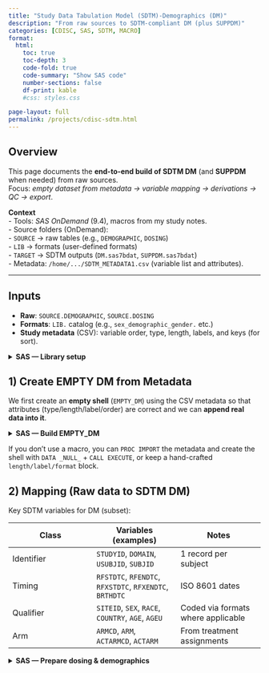 ```yaml
---
title: "Study Data Tabulation Model (SDTM)-Demographics (DM)"
description: "From raw sources to SDTM-compliant DM (plus SUPPDM)"
categories: [CDISC, SAS, SDTM, MACRO]
format:
  html:
    toc: true
    toc-depth: 3
    code-fold: true
    code-summary: "Show SAS code"
    number-sections: false
    df-print: kable
    #css: styles.css

page-layout: full
permalink: /projects/cdisc-sdtm.html
---
```


## Overview

This page documents the **end-to-end build of SDTM DM** (and **SUPPDM** when needed) from raw sources.\
Focus: *empty dataset from metadata → variable mapping → derivations → QC → export*.

::: callout-note
**Context**\
- Tools: *SAS OnDemand* (9.4), macros from my study notes.\
- Source folders (OnDemand):\
- `SOURCE` → raw tables (e.g., `DEMOGRAPHIC`, `DOSING`)\
- `LIB` → formats (user-defined formats)\
- `TARGET` → SDTM outputs (`DM.sas7bdat`, `SUPPDM.sas7bdat`)\
- Metadata: `/home/.../SDTM_METADATA1.csv` (variable list and attributes).
:::

------------------------------------------------------------------------

## Inputs

-   **Raw**: `SOURCE.DEMOGRAPHIC`, `SOURCE.DOSING`\
-   **Formats**: `LIB.` catalog (e.g., `sex_demographic_gender.` etc.)\
-   **Study metadata** (CSV): variable order, type, length, labels, and keys (for sort).

<details>

<summary><strong>SAS — Library setup</strong></summary>

\`\`\`sas

/\* Common paths & librefs \**/*

*%include "/home/*<USER>/CDISC/appendix/common.sas";

/\* expects:

libname source "/home/<USER>/CDISC/data";

libname lib "/home/<USER>/CDISC/formats";

libname target "/home/<USER>/CDISC/sdtm";

\*/

</details>

## 1) Create EMPTY DM from Metadata

We first create an **empty shell** (`EMPTY_DM`) using the CSV metadata so that attributes (type/length/label/order) are correct and we can **append real data into it**.

<details><summary><strong>SAS — Build EMPTY_DM</strong></summary>

```         
/* Create empty DM based on metadata CSV */
%make_empty_dataset(
  metadatafile=/home/<USER>/CDISC/Chap2/SDTM_METADATA1.csv,
  dataset=DM
);
/* Result: WORK.EMPTY_DM with 0 obs, all expected variables/attributes */
```

</details>

:::{.callout-tip}

If you don’t use a macro, you can `PROC IMPORT` the metadata and create the shell with `DATA _NULL_` + `CALL EXECUTE`, or keep a hand-crafted `length/label/format` block.

:::

## 2) Mapping (Raw data to SDTM DM)

Key SDTM variables for DM (subset):

| Class | Variables (examples) | Notes |
|----|----|----|
| Identifier | `STUDYID`, `DOMAIN`, `USUBJID`, `SUBJID` | 1 record per subject |
| Timing | `RFSTDTC`, `RFENDTC`, `RFXSTDTC`, `RFXENDTC`, `BRTHDTC` | ISO 8601 dates |
| Qualifier | `SITEID`, `SEX`, `RACE`, `COUNTRY`, `AGE`, `AGEU` | Coded via formats where applicable |
| Arm | `ARMCD`, `ARM`, `ACTARMCD`, `ACTARM` | From treatment assignments |

<details><summary><strong>SAS — Prepare dosing & demographics</strong></summary>

```         
/* First/last dose (for RFSTDTC/RFENDTC) */
proc sort data=source.dosing(keep=subject startdt enddt) out=dosing;
  by subject startdt;
run;

data dosing;
  set dosing; by subject;
  retain firstdose lastdose;
  if first.subject then do; firstdose=.; lastdose=.; end;
  firstdose = min(firstdose, startdt, enddt);
  lastdose  = max(lastdose , startdt, enddt);
  if last.subject;
run;

/* Demographics */
proc sort data=source.demographic out=demographic;
  by subject;
run;

/* Merge for mapping */
data demog_dose;
  merge demographic dosing;
  by subject;
run;
```

<details><details><summary><strong>SAS — Map to DM variables</strong></summary>

```         
options missing=' ';
data dm;
  set EMPTY_DM
      demog_dose(rename=(race=_race));

  studyid = 'XYZ123';
  domain  = 'DM';
  usubjid = left(uniqueid);
  subjid  = put(subject, 3.);

  /* Timing (ISO 8601 text) */
  rfstdtc = put(firstdose, yymmdd10.);
  rfendtc = put(lastdose , yymmdd10.);
  rfxstdtc= rfstdtc;
  rfxendtc= rfendtc;
  brthdtc = put(dob, yymmdd10.);

  /* Age & unit */
  age  = floor((intck('month',dob,firstdose) - (day(firstdose) < day(dob))) / 12);
  if age ne . then ageu = 'YEARS';

  /* Qualifiers (formats required in LIB.) */
  sex     = put(gender, sex_demographic_gender.);
  race    = put(_race , race_demographic_race.);
  armcd   = put(trt   , armcd_demographic_trt.);
  arm     = put(trt   , arm_demographic_trt.);
  actarmcd= armcd;
  actarm  = arm;

  /* Site & country */
  siteid  = substr(subjid,1,1) || "00";
  country = "USA";
run;
```

</details>

## 3) SUPPDM (Optional)

Use SUPPDM for **non-standard qualifiers**, e.g., “Race, Other” or “Randomization Date”.
<details><summary><strong>SAS — EMPTY_SUPPDM + populate</strong></summary>

```         
/* Empty SUPPDM shell */
%make_empty_dataset(
  metadatafile=/home/<USER>/CDISC/Chap2/SDTM_METADATA1.csv,
  dataset=SUPPDM
);

data suppdm;
  set EMPTY_SUPPDM dm;

  keep &SUPPDMKEEPSTRING;

  /* Example 1: Other Race */
  if not missing(orace) then do;
    rdomain='DM'; qnam='RACEOTH'; qlabel='Race, Other';
    qval=left(orace); qorig='CRF Page 1'; output;
  end;

  /* Example 2: Randomization Date */
  if not missing(randdt) then do;
    rdomain='DM'; qnam='RANDDTC'; qlabel='Randomization Date';
    qval=left(put(randdt,yymmdd10.)); qorig='CRF Page 1'; output;
  end;
run;
```

</details>

## 4) Order, Keys & Export

Sort by **metadata-defined** keys and save to `TARGET`.

<details><summary><strong>SAS — Sort & Save</strong></summary>

```         
/* Build sort lists from metadata */
%make_sort_order(
  metadatafile=/home/<USER>/CDISC/Chap2/SDTM_METADATA1.csv,
  dataset=DM
);

proc sort data=dm(keep=&DMKEEPSTRING) out=target.dm;
  by &DMSORTSTRING;
run;

/* SUPPDM */
%make_sort_order(
  metadatafile=/home/<USER>/CDISC/Chap2/SDTM_METADATA1.csv,
  dataset=SUPPDM
);

proc sort data=suppdm out=target.suppdm;
  by &SUPPDMSORTSTRING;
run;
```

</details>

------------------------------------------------------------------------

## 5) QC & Validation

-   **Structural checks**: variable names, type, length, labels match metadata

-   **Controlled terminology**: values mapped via formats/codelists

-   **Timing**: ISO 8601, completeness of `RFSTDTC`/`RFXSTDTC` etc.

-   **Keys**: 1 record per subject; `USUBJID` uniqueness

-   **Cross-domain**: consistency with EX/AE/VS if applicable

<details><summary><strong>SAS — Quick sanity checks</strong></summary>

```         
/* 1 record per USUBJID? */
proc sql;
  select usubjid, count(*) as n
  from target.dm
  group by usubjid
  having calculated n > 1;
quit;

/* Required fields not missing? (example) */
proc freq data=target.dm;
  tables studyid*usubjid*domain / missing list;
run;
```

</details>

------------------------------------------------------------------------

## 6) Known pitfalls (and fixes)

-   **ERROR 180-322 after macro call**

    -   The `%make_empty_dataset` macro **should not** end with `RUN;`.

        Ensure the macro itself doesn’t emit stray `run;` at callsite. Keep `RUN;` **inside** the macro’s generated DATA steps only.

-   **Formats not found (`NOTE 484-185`)**

    -   Point `fmtsearch` to your formats catalog:\

        `options fmtsearch=(lib work);` and confirm the format names in `PUT()` match exactly.

-   **Zero-obs shells**

    -   Seeing `NOTE: The data set WORK.EMPTY_DM has 0 observations` is **expected** for the shell — records arrive when you append mapped data

------------------------------------------------------------------------

## 7) What’s next?

-   Add **screenshots or short tables** showing the final `TARGET.DM` structure (variables + labels).

-   If you also build **AE**, re-use this pattern (shell → mapping → derivations → SUPPxx → sort/export).

```         
<!-- Placeholders for outputs you will add later -->
<div class="note" style="opacity:.85">
  <em>Coming soon:</em> structure snapshot of TARGET.DM, record counts, and Pinnacle21-like checks summary.
</div>
```
